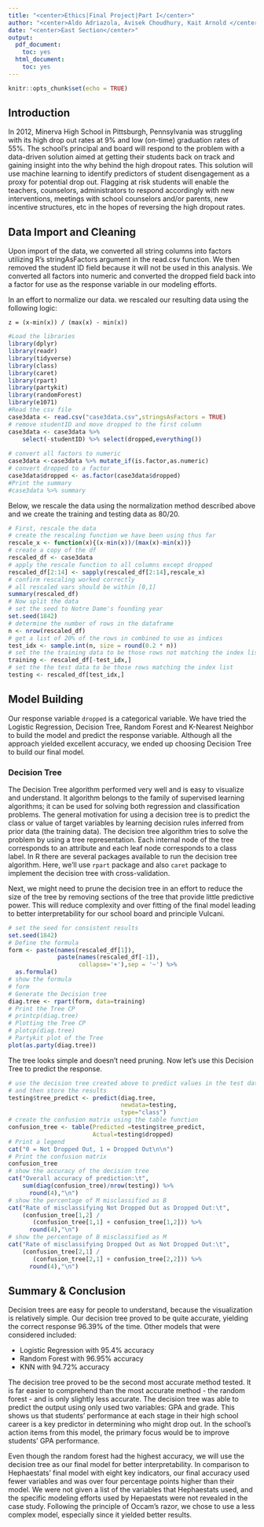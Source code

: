 ---
title: "<center>Ethics|Final Project|Part I</center>"
author: "<center>Aldo Adriazola, Avisek Choudhury, Kait Arnold </center>"
date: "<center>East Section</center>"
output:
  pdf_document: 
    toc: yes
  html_document: 
    toc: yes
---

```{r setup, include=FALSE}
knitr::opts_chunk$set(echo = TRUE)
```

## Introduction

In 2012, Minerva High School in Pittsburgh, Pennsylvania was struggling with its high drop out rates at 9% and low (on-time) graduation rates of 55%.  The school's principal and board will respond to the problem with a data-driven solution aimed at getting their students back on track and gaining insight into the why behind the high dropout rates. This solution will use machine learning to identify predictors of student disengagement as a proxy for potential drop out. Flagging at risk students will enable the teachers, counselors, administrators to respond accordingly with new interventions, meetings with school counselors and/or parents, new incentive structures, etc in the hopes of reversing the high dropout rates.


## Data Import and Cleaning
Upon import of the data, we converted all string columns into factors utilizing R's stringAsFactors argument in the read.csv function. We then removed the student ID field because it will not be used in this analysis. We converted all factors into numeric and converted the dropped field back into a factor for use as the response variable in our modeling efforts. 

In an effort to normalize our data. we rescaled our resulting data using the following logic:  <br> 

` z = (x-min(x)) / (max(x) - min(x))`



```{r readData, message=FALSE, warning=FALSE, error=TRUE}
#Load the libraries
library(dplyr)
library(readr)
library(tidyverse)
library(class)
library(caret)
library(rpart)
library(partykit)
library(randomForest)
library(e1071)
#Read the csv file
case3data <- read.csv("case3data.csv",stringsAsFactors = TRUE)
# remove studentID and move dropped to the first column
case3data <- case3data %>%
    select(-studentID) %>% select(dropped,everything())
 
# convert all factors to numeric
case3data <-case3data %>% mutate_if(is.factor,as.numeric)
# convert dropped to a factor
case3data$dropped <- as.factor(case3data$dropped)
#Print the summary
#case3data %>% summary
```

Below, we rescale the data using the normalization method described above and we create the training and testing data as 80/20.
```{r dataCleansing, warning=FALSE, error=TRUE, message=FALSE}
# First, rescale the data
# create the rescaling function we have been using thus far
rescale_x <- function(x){(x-min(x))/(max(x)-min(x))}
# create a copy of the df
rescaled_df <- case3data
# apply the rescale function to all columns except dropped
rescaled_df[2:14] <- sapply(rescaled_df[2:14],rescale_x)
# confirm rescaling worked correctly
# all rescaled vars should be within [0,1]
summary(rescaled_df)
# Now split the data
# set the seed to Notre Dame's founding year
set.seed(1842)
# determine the number of rows in the dataframe
n <- nrow(rescaled_df)
# get a list of 20% of the rows in combined to use as indices
test_idx <- sample.int(n, size = round(0.2 * n))
# set the the training data to be those rows not matching the index list
training <- rescaled_df[-test_idx,]
# set the the test data to be those rows matching the index list
testing <- rescaled_df[test_idx,] 
```


## Model Building

Our response variable ` dropped` is a categorical variable. We have tried the Logistic Regression, Decision Tree, Random Forest and K-Nearest Neighbor to build the model and predict the response variable. Although all the approach yielded excellent accuracy, we ended up choosing Decision Tree to build our final model.

### Decision Tree

The Decision Tree algorithm performed very well and is easy to visualize and understand. It algorithm belongs to the family of supervised learning algorithms; it can be used for solving both regression and classification problems. The general motivation for using a decision tree is to predict the class or value of target variables by learning decision rules inferred from prior data (the training data). The decision tree algorithm tries to solve the problem by using a tree representation. Each internal node of the tree corresponds to an attribute and each leaf node corresponds to a class label. In R there are several packages available to run the decision tree algorithm. Here, we’ll use `rpart` package and also `caret` package to implement the decision tree with cross-validation.

Next, we might need to prune the decision tree in an effort to reduce the size of the tree by removing sections of the tree that provide little predictive power. This will reduce complexity and over fitting of the final model leading to better interpretability for our school board and principle Vulcani. 

```{r descTree, warning=FALSE, error=TRUE, message=FALSE, echo=FALSE}
# set the seed for consistent results
set.seed(1842)
# Define the formula
form <- paste(names(rescaled_df[1]), 
              paste(names(rescaled_df[-1]), 
                    collapse='+'),sep = '~') %>% 
  as.formula()
# show the formula
# form
# Generate the Decision tree
diag.tree <- rpart(form, data=training)
# Print the Tree CP
# printcp(diag.tree)
# Plotting the Tree CP
# plotcp(diag.tree)
# Partykit plot of the Tree
plot(as.party(diag.tree))
```

The tree looks simple and doesn't need pruning. Now let's use this Decision Tree to predict the response.


```{r treePredict, warning=FALSE, error=TRUE, message=FALSE}
# use the decision tree created above to predict values in the test data 
# and then store the results
testing$tree_predict <- predict(diag.tree, 
                                newdata=testing, 
                                type="class")
# create the confusion matrix using the table function
confusion_tree <- table(Predicted =testing$tree_predict,
                        Actual=testing$dropped)
# Print a legend
cat("0 = Not Dropped Out, 1 = Dropped Out\n\n")
# Print the confusion matrix
confusion_tree
# show the accuracy of the decision tree
cat("Overall accuracy of prediction:\t", 
    sum(diag(confusion_tree)/nrow(testing)) %>% 
      round(4),"\n")
# show the percentage of M misclassified as B
cat("Rate of misclassifying Not Dropped Out as Dropped Out:\t", 
    (confusion_tree[1,2] / 
       (confusion_tree[1,1] + confusion_tree[1,2])) %>% 
      round(4),"\n")
# show the percentage of B misclassified as M
cat("Rate of misclassifying Dropped Out as Not Dropped Out:\t", 
    (confusion_tree[2,1] / 
       (confusion_tree[2,1] + confusion_tree[2,2])) %>% 
      round(4),"\n")
```

## Summary & Conclusion

Decision trees are easy for people to understand, because the visualization is relatively simple.  Our decision tree proved to be quite accurate, yielding the correct response 96.39% of the time.  Other models that were considered included:  

- Logistic Regression with 95.4% accuracy  
- Random Forest with 96.95% accuracy  
- KNN with 94.72% accuracy  

The decision tree proved to be the second most accurate method tested.  It is far easier to comprehend than the most accurate method - the random forest - and is only slightly less accurate.  The decision tree was able to predict the output using only used two variables: GPA and grade. This shows us that students’ performance at each stage in their high school career is a key predictor in determining who might drop out. In the school's action items from this model, the primary focus would be to improve students’ GPA performance. 

Even though the random forest had the highest accuracy, we will use the decision tree as our final model for better interpretability.  In comparison to Hephaestats' final model with eight key indicators, our final accuracy used fewer variables and was over four percentage points higher than their model.  We were not given a list of the variables that Hephaestats used, and the specific modeling efforts used by Hepaestats were not revealed in the case study.  Following the principle of Occam’s razor, we chose to use a less complex model, especially since it yielded better results.




